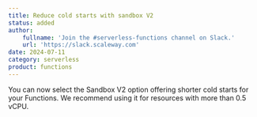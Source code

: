 ```yaml
---
title: Reduce cold starts with sandbox V2
status: added
author:
    fullname: 'Join the #serverless-functions channel on Slack.'
    url: 'https://slack.scaleway.com'
date: 2024-07-11
category: serverless
product: functions
---
```


You can now select the Sandbox V2 option offering shorter cold starts for your Functions. We recommend using it for resources with more than 0.5 vCPU.

